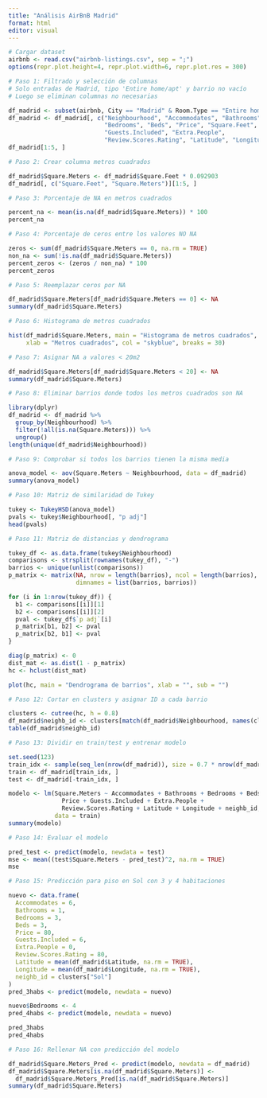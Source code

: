 ```yaml
---
title: "Análisis AirBnB Madrid"
format: html
editor: visual
---
```


```r
# Cargar dataset
airbnb <- read.csv("airbnb-listings.csv", sep = ";")
options(repr.plot.height=4, repr.plot.width=6, repr.plot.res = 300)
```

```r
# Paso 1: Filtrado y selección de columnas
# Solo entradas de Madrid, tipo 'Entire home/apt' y barrio no vacío
# Luego se eliminan columnas no necesarias

df_madrid <- subset(airbnb, City == "Madrid" & Room.Type == "Entire home/apt" & Neighbourhood != "")
df_madrid <- df_madrid[, c("Neighbourhood", "Accommodates", "Bathrooms", 
                           "Bedrooms", "Beds", "Price", "Square.Feet", 
                           "Guests.Included", "Extra.People", 
                           "Review.Scores.Rating", "Latitude", "Longitude")]
df_madrid[1:5, ]
```

```r
# Paso 2: Crear columna metros cuadrados

df_madrid$Square.Meters <- df_madrid$Square.Feet * 0.092903
df_madrid[, c("Square.Feet", "Square.Meters")][1:5, ]
```

```r
# Paso 3: Porcentaje de NA en metros cuadrados

percent_na <- mean(is.na(df_madrid$Square.Meters)) * 100
percent_na
```

```r
# Paso 4: Porcentaje de ceros entre los valores NO NA

zeros <- sum(df_madrid$Square.Meters == 0, na.rm = TRUE)
non_na <- sum(!is.na(df_madrid$Square.Meters))
percent_zeros <- (zeros / non_na) * 100
percent_zeros
```

```r
# Paso 5: Reemplazar ceros por NA

df_madrid$Square.Meters[df_madrid$Square.Meters == 0] <- NA
summary(df_madrid$Square.Meters)
```

```r
# Paso 6: Histograma de metros cuadrados

hist(df_madrid$Square.Meters, main = "Histograma de metros cuadrados",
     xlab = "Metros cuadrados", col = "skyblue", breaks = 30)
```

```r
# Paso 7: Asignar NA a valores < 20m2

df_madrid$Square.Meters[df_madrid$Square.Meters < 20] <- NA
summary(df_madrid$Square.Meters)
```

```r
# Paso 8: Eliminar barrios donde todos los metros cuadrados son NA

library(dplyr)
df_madrid <- df_madrid %>%
  group_by(Neighbourhood) %>%
  filter(!all(is.na(Square.Meters))) %>%
  ungroup()
length(unique(df_madrid$Neighbourhood))
```

```r
# Paso 9: Comprobar si todos los barrios tienen la misma media

anova_model <- aov(Square.Meters ~ Neighbourhood, data = df_madrid)
summary(anova_model)
```

```r
# Paso 10: Matriz de similaridad de Tukey

tukey <- TukeyHSD(anova_model)
pvals <- tukey$Neighbourhood[, "p adj"]
head(pvals)
```

```r
# Paso 11: Matriz de distancias y dendrograma

tukey_df <- as.data.frame(tukey$Neighbourhood)
comparisons <- strsplit(rownames(tukey_df), "-")
barrios <- unique(unlist(comparisons))
p_matrix <- matrix(NA, nrow = length(barrios), ncol = length(barrios),
                   dimnames = list(barrios, barrios))

for (i in 1:nrow(tukey_df)) {
  b1 <- comparisons[[i]][1]
  b2 <- comparisons[[i]][2]
  pval <- tukey_df$`p adj`[i]
  p_matrix[b1, b2] <- pval
  p_matrix[b2, b1] <- pval
}

diag(p_matrix) <- 0
dist_mat <- as.dist(1 - p_matrix)
hc <- hclust(dist_mat)

plot(hc, main = "Dendrograma de barrios", xlab = "", sub = "")

```

```r
# Paso 12: Cortar en clusters y asignar ID a cada barrio

clusters <- cutree(hc, h = 0.8)
df_madrid$neighb_id <- clusters[match(df_madrid$Neighbourhood, names(clusters))]
table(df_madrid$neighb_id)
```

```r
# Paso 13: Dividir en train/test y entrenar modelo

set.seed(123)
train_idx <- sample(seq_len(nrow(df_madrid)), size = 0.7 * nrow(df_madrid))
train <- df_madrid[train_idx, ]
test <- df_madrid[-train_idx, ]

modelo <- lm(Square.Meters ~ Accommodates + Bathrooms + Bedrooms + Beds +
               Price + Guests.Included + Extra.People + 
               Review.Scores.Rating + Latitude + Longitude + neighb_id,
             data = train)
summary(modelo)
```

```r
# Paso 14: Evaluar el modelo

pred_test <- predict(modelo, newdata = test)
mse <- mean((test$Square.Meters - pred_test)^2, na.rm = TRUE)
mse
```

```r
# Paso 15: Predicción para piso en Sol con 3 y 4 habitaciones

nuevo <- data.frame(
  Accommodates = 6,
  Bathrooms = 1,
  Bedrooms = 3,
  Beds = 3,
  Price = 80,
  Guests.Included = 6,
  Extra.People = 0,
  Review.Scores.Rating = 80,
  Latitude = mean(df_madrid$Latitude, na.rm = TRUE),
  Longitude = mean(df_madrid$Longitude, na.rm = TRUE),
  neighb_id = clusters["Sol"]
)
pred_3habs <- predict(modelo, newdata = nuevo)

nuevo$Bedrooms <- 4
pred_4habs <- predict(modelo, newdata = nuevo)

pred_3habs
pred_4habs
```

```r
# Paso 16: Rellenar NA con predicción del modelo

df_madrid$Square.Meters_Pred <- predict(modelo, newdata = df_madrid)
df_madrid$Square.Meters[is.na(df_madrid$Square.Meters)] <-
  df_madrid$Square.Meters_Pred[is.na(df_madrid$Square.Meters)]
summary(df_madrid$Square.Meters)

```